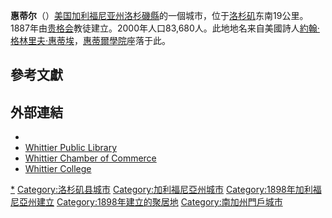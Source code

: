 {{Infobox settlement
|name = Whittier, California
|official_name = City of Whittier
|settlement_type = 市
|image_skyline = Greenleaf Street in Whittier California.jpg
|imagesize = 300px
|image_caption = 惠蒂爾天際線
|image_seal =
|image_map = LA County Incorporated Areas Whittier highlighted.svg
|mapsize = 250x200px
|map_caption =在洛杉磯郡的位置
|image_map1 =
|mapsize1 =
|map_caption1 =
|coordinates_display = inline,title
|latd = 33 |latm = 57 |lats = 56 |latNS = N
|longd = 118 |longm = 1 |longs = 28 |longEW = W
|coordinates_region       = US-CA
|subdivision_type         = 國家
|subdivision_type1        = [[美國各州|州]]
|subdivision_type2        = [[加利福尼亞州各郡列表|郡]]
|subdivision_name         = {{nowrap|{{flag|United States}}}}
|subdivision_name1        = 加利福尼亞州
|subdivision_name2        = [[洛杉磯郡|洛杉磯郡]]
|government_type          =
|leader_title             = [[市長|市長]]
|leader_name              = Cathy Warner<ref>
{{Cite web
 | url = http://www.cityofwhittier.org/council/profiles/default.asp
 | title = City Council Profiles
 | publisher = City of Whittier
 | accessdate = October 1, 2014
 | archive-url = https://web.archive.org/web/20120820225250/http://www.cityofwhittier.org/council/profiles/default.asp
 | archive-date = 2012-08-20
 | dead-url = yes
 }}
</ref>
|established_title        = 法人地位
|established_date         =
1898年2月25日<ref>{{Cite web
 |url         = http://www.calafco.org/docs/Cities_by_incorp_date.doc
 |title       = California Cities by Incorporation Date
 |format      = Word
 |publisher   = California Association of Local Agency Formation Commissions
 |accessdate  = August 25, 2014
 |deadurl     = yes
 |archiveurl  = https://web.archive.org/web/20131017052413/http://www.calafco.org/docs/Cities_by_incorp_date.doc
 |archivedate = 2013年10月17日
}}</ref>
<!-- Area------------------>
| unit_pref               = US
| area_footnotes          = <ref>{{Cite web
 | url = http://www.census.gov/geo/maps-data/data/docs/gazetteer/2010_place_list_06.txt
 | publisher = [[United_States_Census_Bureau|United States Census Bureau]]
 | accessdate = September 19, 2014
 | title = 2010 Census Gazetteer File - Places - California
 | archive-date = 2014-05-13
 | archive-url = https://web.archive.org/web/20140513125342/http://www.census.gov/geo/maps-data/data/docs/gazetteer/2010_place_list_06.txt
 }}</ref>
| area_total_sq_mi        = 14.7
| area_land_sq_mi         = 14.7
| area_water_sq_mi        = 0.016
| area_total_km2          = 37
| area_land_km2           = 37
| area_water_km2          = 0.041
| area_water_percent      = 0.11
| area_note               =
|population_as_of = 2010
|population_total = 85331
|population_footnotes =
|population_density_km2 = auto
|population_demonym = Whittierite
|elevation_footnotes = <ref>{{Cite gnis|1652813|Whittier|accessdate=October 12, 2014}}</ref>
|elevation_ft = 367
|elevation_m = 112
|timezone = [[太平洋時區|太平洋時區]]
|utc_offset = -8
|timezone_DST = [[太平洋夏令時間|PDT]]
|utc_offset_DST = -7
|postal_code_type =     郵編<ref>{{Cite web
 | url = https://tools.usps.com/go/ZipLookupAction!input.action
 | title = ZIP Code(tm) Lookup
 | publisher = United States Postal Service
 | accessdate = December 3, 2014
 | archive-date = 2019-01-07
 | archive-url = https://web.archive.org/web/20190107074011/https://tools.usps.com/go/ZipLookupAction!input.action
 | dead-url = no
 }}</ref>
|postal_code = 90601–90610
|area_code_type =      區號
|area_code = [[562區號|562]]
|blank_name = [[聯邦資料處理標準|FIPS編碼]]
|blank_info = {{FIPS|06|85292}}
|blank1_name = [[地名信息系統|GNIS]]特征ID
|blank1_info = {{GNIS 4|1652813}}, {{GNIS 4|2412260}}
|website = {{URL|www.cityofwhittier.org}}
|footnotes =
}}
'''惠蒂尔'''（{{lang-en|Whittier}}）[[美国|美国]][[加利福尼亚州|加利福尼亚州]][[洛杉磯縣|洛杉磯縣]]的一個城市，位于[[洛杉矶|洛杉矶]]东南19公里。1887年由[[贵格会|贵格会]]教徒建立。2000年人口83,680人。此地地名来自美國詩人[[約翰·格林里夫·惠蒂埃|約翰·格林里夫·惠蒂埃]]，[[惠蒂爾學院|惠蒂爾學院]]座落于此。

==參考文獻==
{{reflist}}

==外部連結==
* {{Official website|www.cityofwhittier.org}}
* [http://www.whittierlibrary.org/ Whittier Public Library] {{Wayback|url=http://www.whittierlibrary.org/ |date=20210224125025 }}
* [http://www.whittierchamber.com/ Whittier Chamber of Commerce] {{Wayback|url=http://www.whittierchamber.com/ |date=20210227004200 }}
* [http://www.whittier.edu/ Whittier College] {{Wayback|url=http://www.whittier.edu/ |date=20210321082218 }}

{{洛杉磯縣 (加利福尼亞州)}}
{{authority control}}
{{DEFAULTSORT:Whittier, California}}
[[Category:惠提爾|*]]
[[Category:洛杉矶县城市|Category:洛杉矶县城市]]
[[Category:加利福尼亞州城市|Category:加利福尼亞州城市]]
[[Category:1898年加利福尼亞州建立|Category:1898年加利福尼亞州建立]]
[[Category:1898年建立的聚居地|Category:1898年建立的聚居地]]
[[Category:南加州門戶城市|Category:南加州門戶城市]]